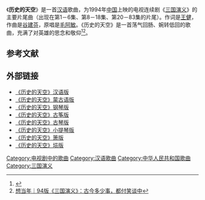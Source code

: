 《'''历史的天空'''》是一首[[汉语|汉语]]歌曲，为1994年[[中华人民共和国|中国]]上映的电视连续剧《[[三国演义_(电视剧)|三国演义]]》的主要片尾曲（出现在第1－6集、第8－18集、第20－83集的片尾）。作词是[[王健_(作词人)|王健]]，作曲是[[谷建芬|谷建芬]]，原唱是[[毛阿敏|毛阿敏]]。《历史的天空》是一首荡气回肠、婉转低回的歌曲，充满了对英雄的思念和敬仰<ref>{{Cite web |url=http://media.people.com.cn/n1/2019/0228/c40606-30906458.html |title=94版《三国演义》播出25年 主创《向经典致敬》重聚 |access-date=2020-12-19 |archive-date=2019-02-28 |archive-url=https://web.archive.org/web/20190228143351/http://media.people.com.cn/n1/2019/0228/c40606-30906458.html |dead-url=no }}</ref><ref>[https://www.thepaper.cn/newsDetail_forward_3206668 想当年｜94版《三国演义》：古今多少事，都付笑谈中]</ref>。

== 参考文献 ==
{{reflist}}

== 外部链接 ==
*[https://www.bilibili.com/video/BV1vp4y117zf?from=search&seid=5722413955415657499 《历史的天空》汉语版]
*[https://www.bilibili.com/video/BV1tt41187Rk 《历史的天空》蒙古语版]
*[https://www.bilibili.com/video/BV13V411h7Zc 《历史的天空》钢琴版] {{Wayback|url=https://www.bilibili.com/video/BV13V411h7Zc |date=20210122060252 }}
*[https://www.bilibili.com/video/BV1Rb411E7z2 《历史的天空》古筝版] {{Wayback|url=https://www.bilibili.com/video/BV1Rb411E7z2 |date=20210122212137 }}
*[https://www.bilibili.com/video/BV1g5411x7vB 《历史的天空》古琴版] {{Wayback|url=https://www.bilibili.com/video/BV1g5411x7vB |date=20210124093757 }}
*[https://www.bilibili.com/video/BV13i4y157Jt?from=search&seid=9722074259170136102 《历史的天空》小提琴版] {{Wayback|url=https://www.bilibili.com/video/BV13i4y157Jt?from=search&seid=9722074259170136102 |date=20210122015502 }}
*[https://www.bilibili.com/video/BV11o4y1d7bN 《历史的天空》箫版]
*[https://www.bilibili.com/video/BV1kU4y1x7AN 《历史的天空》埙版] {{Wayback|url=https://www.bilibili.com/video/BV1kU4y1x7AN |date=20210129100447 }}

[[Category:电视剧中的歌曲|Category:电视剧中的歌曲]]
[[Category:汉语歌曲|Category:汉语歌曲]]
[[Category:中华人民共和国歌曲|Category:中华人民共和国歌曲]]
[[Category:三国演义|Category:三国演义]]